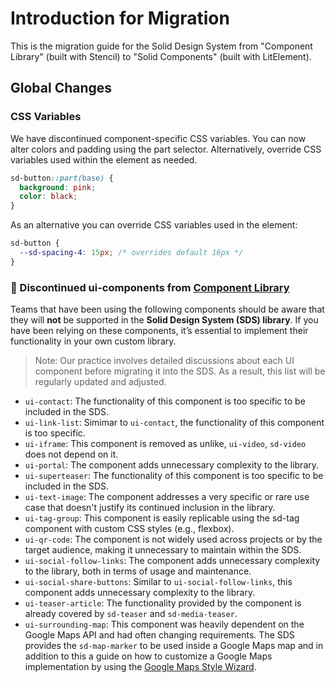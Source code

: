 
<Meta title="Docs/Migration/Intro" />

# Introduction for Migration

This is the migration guide for the Solid Design System from "Component Library" (built with Stencil) to "Solid Components" (built with LitElement).

## Global Changes

### CSS Variables

We have discontinued component-specific CSS variables. You can now alter colors and padding using the part selector. Alternatively, override CSS variables used within the element as needed.

```css
sd-button::part(base) {
  background: pink;
  color: black;
}
```

As an alternative you can override CSS variables used in the element:

```css
sd-button {
  --sd-spacing-4: 15px; /* overrides default 16px */
}
```

### 🚫 Discontinued ui-components from [Component Library](https://component-library.fe.union-investment.de/latest/storybook/index.html)

Teams that have been using the following components should be aware that they will **not** be supported in the **Solid Design System (SDS) library**. If you have been relying on these components, it’s essential to implement their functionality in your own custom library.

> Note: Our practice involves detailed discussions about each UI component before migrating it into the SDS. As a result, this list will be regularly updated and adjusted.

- `ui-contact`: The functionality of this component is too specific to be included in the SDS.
- `ui-link-list`: Simimar to `ui-contact`, the functionality of this component is too specific.
- `ui-iframe`: This component is removed as unlike, `ui-video`, `sd-video` does not depend on it.
- `ui-portal`: The component adds unnecessary complexity to the library.
- `ui-superteaser`: The functionality of this component is too specific to be included in the SDS.
- `ui-text-image`: The component addresses a very specific or rare use case that doesn't justify its continued inclusion in the library.
- `ui-tag-group`: This component is easily replicable using the sd-tag component with custom CSS styles (e.g., flexbox).
- `ui-qr-code`: The component is not widely used across projects or by the target audience, making it unnecessary to maintain within the SDS.
- `ui-social-follow-links`: The component adds unnecessary complexity to the library, both in terms of usage and maintenance.
- `ui-social-share-buttons`: Similar to `ui-social-follow-links`, this component adds unnecessary complexity to the library.
- `ui-teaser-article`: The functionality provided by the component is already covered by `sd-teaser` and `sd-media-teaser`.
- `ui-surrounding-map`: This component was heavily dependent on the Google Maps API and had often changing requirements. The SDS provides the `sd-map-marker` to be used inside a Google Maps map and in addition to this a guide on how to customize a Google Maps implementation by using the [Google Maps Style Wizard](https://mapstyle.withgoogle.com/).
